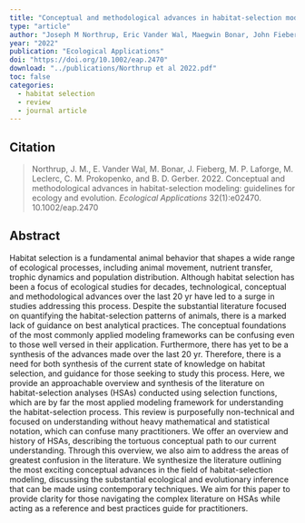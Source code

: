 ```yaml
---
title: "Conceptual and methodological advances in habitat‐selection modeling: guidelines for ecology and evolution"
type: "article"
author: "Joseph M Northrup, Eric Vander Wal, Maegwin Bonar, John Fieberg, Michel P Laforge, Martin Leclerc, Christina M Prokopenko, Brian D Gerber"
year: "2022"
publication: "Ecological Applications"
doi: "https://doi.org/10.1002/eap.2470"
download: "../publications/Northrup et al 2022.pdf"
toc: false
categories:
  - habitat selection
  - review
  - journal article
---
```


## Citation 

> Northrup, J. M., E. Vander Wal, M. Bonar, J. Fieberg, M. P. Laforge, M. Leclerc, C. M. Prokopenko, and B. D. Gerber. 2022. Conceptual and methodological advances in habitat-selection modeling: guidelines for ecology and evolution. *Ecological Applications* 32(1):e02470. 10.1002/eap.2470

## Abstract

Habitat selection is a fundamental animal behavior that shapes a wide range of ecological processes, including animal movement, nutrient transfer, trophic dynamics and population distribution. Although habitat selection has been a focus of ecological studies for decades, technological, conceptual and methodological advances over the last 20 yr have led to a surge in studies addressing this process. Despite the substantial literature focused on quantifying the habitat-selection patterns of animals, there is a marked lack of guidance on best analytical practices. The conceptual foundations of the most commonly applied modeling frameworks can be confusing even to those well versed in their application. Furthermore, there has yet to be a synthesis of the advances made over the last 20 yr. Therefore, there is a need for both synthesis of the current state of knowledge on habitat selection, and guidance for those seeking to study this process. Here, we provide an approachable overview and synthesis of the literature on habitat-selection analyses (HSAs) conducted using selection functions, which are by far the most applied modeling framework for understanding the habitat-selection process. This review is purposefully non-technical and focused on understanding without heavy mathematical and statistical notation, which can confuse many practitioners. We offer an overview and history of HSAs, describing the tortuous conceptual path to our current understanding. Through this overview, we also aim to address the areas of greatest confusion in the literature. We synthesize the literature outlining the most exciting conceptual advances in the field of habitat-selection modeling, discussing the substantial ecological and evolutionary inference that can be made using contemporary techniques. We aim for this paper to provide clarity for those navigating the complex literature on HSAs while acting as a reference and best practices guide for practitioners.